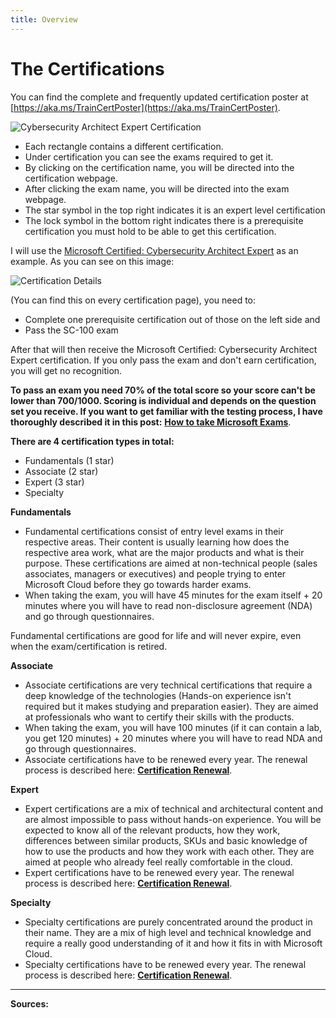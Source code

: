 ```yaml
---
title: Overview
---
```


# The Certifications

You can find the complete and frequently updated certification poster at [https://aka.ms/TrainCertPoster](https://aka.ms/TrainCertPoster).

<img title="" src="/cysecarchitectexpert.webp" alt="Cybersecurity Architect Expert Certification">

* Each rectangle contains a different certification.
* Under certification you can see the exams required to get it.
* By clicking on the certification name, you will be directed into the certification webpage.
* After clicking the exam name, you will be directed into the exam webpage.
* The star symbol in the top right indicates it is an expert level certification
* The lock symbol in the bottom right indicates there is a prerequisite certification you must hold to be able to get this certification.

I will use the [Microsoft Certified: Cybersecurity Architect Expert](https://docs.microsoft.com/en-us/certifications/cybersecurity-architect-expert/?WT.mc_id=certposter_poster-wwl%3FWT.mc_id%3Dcertposter_poster-wwl) as an example. As you can see on this image:

<img title="" src="/certificationdetails.webp" alt="Certification Details">

(You can find this on every certification page), you need to:

* Complete one prerequisite certification out of those on the left side and
* Pass the SC-100 exam

After that will then receive the Microsoft Certified: Cybersecurity Architect Expert certification. If you only pass the exam and don't earn certification, you will get no recognition. 

**To pass an exam you need 70% of the total score so your score can't be lower than 700/1000. Scoring is individual and depends on the question set you receive. If you want to get familiar with the testing process, I have thoroughly described it in this post:** [**How to take Microsoft Exams**](https://certs.msfthub.wiki/guide/takingtheexams/).

**There are 4 certification types in total:**

* Fundamentals (1 star)
* Associate (2 star)
* Expert (3 star)
* Specialty

**Fundamentals** 

* Fundamental certifications consist of entry level exams in their respective areas. Their content is usually learning how does the respective area work, what are the major products and what is their purpose. These certifications are aimed at non-technical people (sales associates, managers or executives) and people trying to enter Microsoft Cloud before they go towards harder exams.
* When taking the exam, you will have 45 minutes for the exam itself + 20 minutes where you will have to read non-disclosure agreement (NDA) and go through questionnaires.

Fundamental certifications are good for life and will never expire, even when the exam/certification is retired.

**Associate** 

* Associate certifications are very technical certifications that require a deep knowledge of the technologies (Hands-on experience isn't required but it makes studying and preparation easier). They are aimed at professionals who want to certify their skills with the products.
* When taking the exam, you will have 100 minutes (if it can contain a lab, you get 120 minutes) + 20 minutes where you will have to read NDA and go through questionnaires.
* Associate certifications have to be renewed every year. The renewal process is described here: [**Certification Renewal**](https://certs.msfthub.wiki/guide/certificationrenewal/).

**Expert**

* Expert certifications are a mix of technical and architectural content and are almost impossible to pass without hands-on experience. You will be expected to know all of the relevant products, how they work, differences between similar products, SKUs and basic knowledge of how to use the products and how they work with each other. They are aimed at people who already feel really comfortable in the cloud.
* Expert certifications have to be renewed every year. The renewal process is described here: [**Certification Renewal**](https://certs.msfthub.wiki/guide/certificationrenewal/).

**Specialty**

* Specialty certifications are purely concentrated around the product in their name. They are a mix of high level and technical knowledge and require a really good understanding of it and how it fits in with Microsoft Cloud.
* Specialty certifications have to be renewed every year. The renewal process is described here: [**Certification Renewal**](https://certs.msfthub.wiki/guide/certificationrenewal/).

---

**Sources:**
  <LinkCard title="Exam retake policy | Microsoft Learn" href="https://learn.microsoft.com/en-us/certifications/exam-retake-policy" />
  <LinkCard title="Exam reschedule and cancellation policy | Microsoft Learn" href="https://learn.microsoft.com/en-us/certifications/exam-reschedule-and-cancellation-policy" />
